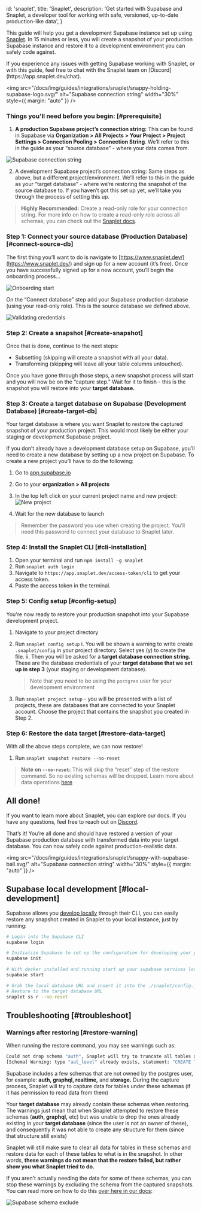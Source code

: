 
  id: 'snaplet',
  title: 'Snaplet',
  description:
    'Get started with Supabase and Snaplet, a developer tool for working with safe, versioned, up-to-date production-like data',
}

This guide will help you get a development Supabase instance set up using [Snaplet](https://www.snaplet.dev/). In 15 minutes or less, you will create a snapshot of your production Supabase instance and restore it to a development environment you can safely code against.

<Admonition type="note">
If you experience any issues with getting Supabase working with Snaplet, or with this guide, feel free to chat with the Snaplet team on [Discord](https://app.snaplet.dev/chat).
</Admonition>

<div>

<img src="/docs/img/guides/integrations/snaplet/snappy-holding-supabase-logo.svg/" alt="Supabase connection string" width="30%" style={{ margin: "auto" }} />

</div>

### Things you'll need before you begin: [#prerequisite]

1. **A production Supabase project’s connection string:** This can be found in Supabase via **Organization > All Projects > Your Project > Project Settings > Connection Pooling > Connection String**. We’ll refer to this in the guide as your “source database” - where your data comes from.

![Supabase connection string](/docs/img/guides/integrations/snaplet/connection_string.webp)

2. A development Supabase project’s connection string: Same steps as above, but a different project/environment. We’ll refer to this in the guide as your “target database” - where we’re restoring the snapshot of the source database to. If you haven’t got this set up yet, we’ll take you through the process of setting this up.

> **Highly Recommended:** Create a read-only role for your connection string. For more info on how to create a read-only role across all schemas, you can check out the [Snaplet docs](https://docs.snaplet.dev/guides/postgresql#create-a-read-only-role).

### Step 1: Connect your source database (Production Database) [#connect-source-db]

The first thing you’ll want to do is navigate to [https://www.snaplet.dev/](https://www.snaplet.dev/) and sign up for a new account (it’s free). Once you have successfully signed up for a new account, you’ll begin the onboarding process...

![Onboarding start](/docs/img/guides/integrations/snaplet/onboarding_start.webp)

On the “Connect database” step add your Supabase production database (using your read-only role). This is the source database we defined above.

![Validating credentials](/docs/img/guides/integrations/snaplet/checking_creds.webp)

### Step 2: Create a snapshot [#create-snapshot]

Once that is done, continue to the next steps:

- Subsetting (skipping will create a snapshot with all your data).
- Transforming (skipping will leave all your table columns untouched).

Once you have gone through those steps, a new snapshot process will start and you will now be on the “capture step.” Wait for it to finish - this is the snapshot you will restore into your **target database.**

### Step 3: Create a target database on Supabase (Development Database) [#create-target-db]

Your target database is where you want Snaplet to restore the captured snapshot of your production project. This would most likely be either your staging or development Supabase project.

If you don’t already have a development database setup on Supabase, you’ll need to create a new database by setting up a new project on Supabase. To create a new project you’ll have to do the following:

1. Go to [app.supabase.io](https://app.supabase.io/)

2. Go to your **organization > All projects**

3. In the top left click on your current project name and new project:
  ![New project](/docs/img/guides/integrations/snaplet/new_project.webp)

4. Wait for the new database to launch

> Remember the password you use when creating the project. You’ll need this password to connect your database to Snaplet later.

### Step 4: Install the Snaplet CLI [#cli-installation]

1. Open your terminal and run `npm install -g snaplet`
2. Run `snaplet auth login`
3. Navigate to `https://app.snaplet.dev/access-token/cli` to get your access token.
4. Paste the access token in the terminal.

### Step 5: Config setup [#config-setup]

You're now ready to restore your production snapshot into your Supabase development project.

1. Navigate to your project directory

2. Run `snaplet config setup`
   i. You will be shown a warning to write create `.snaplet/config` in your project directory. Select yes (y) to create the file.
   ii. Then you will be asked for a **target database connection string.** These are the database credentials of your **target database that we set up in step 3** (your staging or development database).

   > Note that you need to be using the `postgres` user for your development environment

3. Run `snaplet project setup` - you will be presented with a list of projects, these are databases that are connected to your Snaplet account. Choose the project that contains the snapshot you created in Step 2.

### Step 6: Restore the data target [#restore-data-target]

With all the above steps complete, we can now restore!

1. Run `snaplet snapshot restore --no-reset`

> **Note on `--no-reset`:** This will skip the “reset” step of the restore command. So no existing schemas will be dropped. Learn more about data operations [here](https://docs.snaplet.dev/getting-started/restoring#opting-out)

## All done!

If you want to learn more about Snaplet, you can explore our docs. If you have any questions, feel free to reach out on [Discord](https://app.snaplet.dev/chat).

That’s it! You’re all done and should have restored a version of your Supabase production database with transformed data into your target database. You can now safely code against production-realistic data.

<div>

<img src="/docs/img/guides/integrations/snaplet/snappy-with-supabase-ball.svg/" alt="Supabase connection string" width="30%" style={{ margin: "auto" }} />

</div>

## Supabase local development [#local-development]

Supabase allows you [develop locally](/docs/guides/getting-started/local-development) through their CLI, you can easily restore any snapshot created in Snaplet to your local instance, just by running:

```bash
# Login into the Supabase CLI
supabase login

# Initialize Supabase to set up the configuration for developing your project locally:
supabase init

# With docker installed and running start up your supabase services locally
supabase start

# Grab the local database URL and insert it into the ./snaplet/config.json file
# Restore to the target database URL
snaplet ss r --no-reset
```

## Troubleshooting [#troubleshoot]

### Warnings after restoring [#restore-warning]

When running the restore command, you may see warnings such as:

```bash
Could not drop schema "auth", Snaplet will try to truncate all tables and related objects as a fallback: error: must be owner of schema auth
[Schema] Warning: type "aal_level" already exists, statement: "CREATE TYPE auth.aal_level AS ENUM (...
```

Supabase includes a few schemas that are not owned by the postgres user, for example: **auth, graphql, realtime,** and **storage.** During the capture process, Snaplet will try to capture data for tables under these schemas (if it has permission to read data from them)

Your **target database** may already contain these schemas when restoring. The warnings just mean that when Snaplet attempted to restore these schemas (**auth, graphql,** etc) but was unable to drop the ones already existing in your **target database** (since the user is not an owner of these), and consequently it was not able to create any structure for them (since that structure still exists)

Snaplet will still make sure to clear all data for tables in these schemas and restore data for each of these tables to what is in the snapshot. In other words, **these warnings do not mean that the restore failed, but rather show you what Snaplet tried to do.**

If you aren't actually needing the data for some of these schemas, you can stop these warnings by excluding the schema from the captured snapshots. You can read more on how to do this [over here in our docs](https://docs.snaplet.dev/references/data-operations/exclude):

![Supabase schema exclude](/docs/img/guides/integrations/snaplet/schema-exclude.webp)


